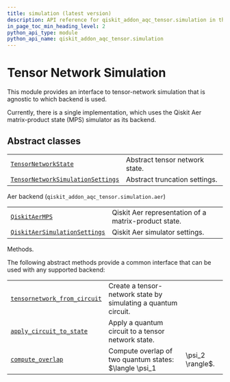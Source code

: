 ```yaml
---
title: simulation (latest version)
description: API reference for qiskit_addon_aqc_tensor.simulation in the latest version of qiskit-addon-aqc-tensor
in_page_toc_min_heading_level: 2
python_api_type: module
python_api_name: qiskit_addon_aqc_tensor.simulation
---
```


<span id="module-qiskit_addon_aqc_tensor.simulation" />

<span id="simulation" />

# Tensor Network Simulation

This module provides an interface to tensor-network simulation that is agnostic to which backend is used.

Currently, there is a single implementation, which uses the Qiskit Aer matrix-product state (MPS) simulator as its backend.

## Abstract classes

|                                                                                                                                                         |                                |
| ------------------------------------------------------------------------------------------------------------------------------------------------------- | ------------------------------ |
| [`TensorNetworkState`](simulation-tensor-network-state "qiskit_addon_aqc_tensor.simulation.TensorNetworkState")                                         | Abstract tensor network state. |
| [`TensorNetworkSimulationSettings`](simulation-tensor-network-simulation-settings "qiskit_addon_aqc_tensor.simulation.TensorNetworkSimulationSettings") | Abstract truncation settings.  |

Aer backend (`qiskit_addon_aqc_tensor.simulation.aer`)

|                                                                                                                                                     |                                                      |
| --------------------------------------------------------------------------------------------------------------------------------------------------- | ---------------------------------------------------- |
| [`QiskitAerMPS`](simulation-aer-qiskit-aer-mps "qiskit_addon_aqc_tensor.simulation.aer.QiskitAerMPS")                                               | Qiskit Aer representation of a matrix-product state. |
| [`QiskitAerSimulationSettings`](simulation-aer-qiskit-aer-simulation-settings "qiskit_addon_aqc_tensor.simulation.aer.QiskitAerSimulationSettings") | Qiskit Aer simulator settings.                       |

Methods.

The following abstract methods provide a common interface that can be used with any supported backend:

|                                                                                                                                       |                                                                |                    |
| ------------------------------------------------------------------------------------------------------------------------------------- | -------------------------------------------------------------- | ------------------ |
| [`tensornetwork_from_circuit`](simulation-tensornetwork-from-circuit "qiskit_addon_aqc_tensor.simulation.tensornetwork_from_circuit") | Create a tensor-network state by simulating a quantum circuit. |                    |
| [`apply_circuit_to_state`](simulation-apply-circuit-to-state "qiskit_addon_aqc_tensor.simulation.apply_circuit_to_state")             | Apply a quantum circuit to a tensor network state.             |                    |
| [`compute_overlap`](simulation-compute-overlap "qiskit_addon_aqc_tensor.simulation.compute_overlap")                                  | Compute overlap of two quantum states: \$\langle \psi\_1       | \psi\_2 \rangle\$. |

